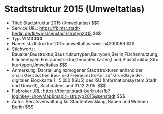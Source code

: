 # Stadtstruktur 2015 (Umweltatlas)
- Titel: Stadtstruktur 2015 (Umweltatlas) $$$
- Service URL: https://fbinter.stadt-berlin.de/fb/wms/senstadt/strutyp2015 $$$
- Typ: WMS $$$
- Name: stadtstruktur-2015-umweltatlas-wms-a4200069 $$$
- Stichworte: Baualter,Baustruktur,Baustrukturtypen,Bautypen,Berlin,Flächennutzung,Flächentypen,Freiraumstruktur,Geodaten,Karten,Land,Stadtstruktur,Strukturtypen,Umweltatlas $$$
- Anmerkung: Darstellung homogener Stadtstrukturen anhand der charakteristischen Bau- und Freiraumstruktur auf Grundlage der digitalen Blockkarte 1 : 5.000 (ISU5) des ISU (Informationssystem Stadt und Umwelt), Sachdatenstand 31.12.2015. $$$
- Fisbroker URL: https://fbinter.stadt-berlin.de/fb?loginkey=showMap&mapId=strutyp2015@senstadt $$$
- Autor: Senatsverwaltung für Stadtentwicklung, Bauen und Wohnen Berlin $$$
